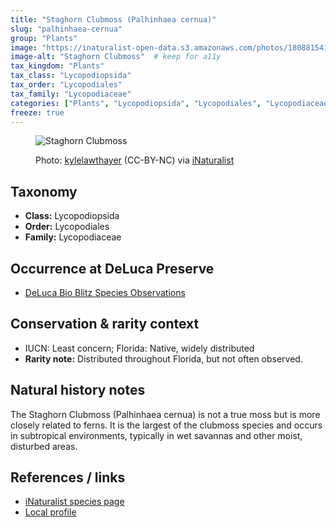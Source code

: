```yaml
---
title: "Staghorn Clubmoss (Palhinhaea cernua)"
slug: "palhinhaea-cernua"
group: "Plants"
image: "https://inaturalist-open-data.s3.amazonaws.com/photos/180881541/large.jpg"       # keep for thumbnails
image-alt: "Staghorn Clubmoss"  # keep for a11y
tax_kingdom: "Plants"
tax_class: "Lycopodiopsida"
tax_order: "Lycopodiales"
tax_family: "Lycopodiaceae"
categories: ["Plants", "Lycopodiopsida", "Lycopodiales", "Lycopodiaceae"]   # these drive the chips + filtering
freeze: true
---
```


<figure class="species-figure">

<img src="https://inaturalist-open-data.s3.amazonaws.com/photos/180881541/large.jpg" alt="Staghorn Clubmoss" class="species-photo"/>

<figcaption class="photo-credit">

Photo: <a href="https://www.inaturalist.org/people/kylelawthayer">kylelawthayer</a> (CC-BY-NC) via <a href="https://www.inaturalist.org/observations/107534979">iNaturalist</a>

</figcaption>

</figure>

## Taxonomy

-   **Class:** Lycopodiopsida
-   **Order:** Lycopodiales
-   **Family:** Lycopodiaceae

## Occurrence at DeLuca Preserve

-   [DeLuca Bio Blitz Species Observations](https://www.inaturalist.org/observations?project_id=annual-uf-ifas-deluca-bioblitz-data&taxon_id=82400)

## Conservation & rarity context

-   IUCN: Least concern; Florida: Native, widely distributed
-   **Rarity note:** Distributed throughout Florida, but not often observed.

## Natural history notes

The Staghorn Clubmoss (Palhinhaea cernua) is not a true moss but is more closely related to ferns. It is the largest of the clubmoss species and occurs in subtropical environments, typically in wet savannas and other moist, disturbed areas. 

## References / links

-   [iNaturalist species page](https://www.inaturalist.org/taxa/82400-Palhinhaea-cernua)
-   [Local profile](https://florida.plantatlas.usf.edu/genus/733)
